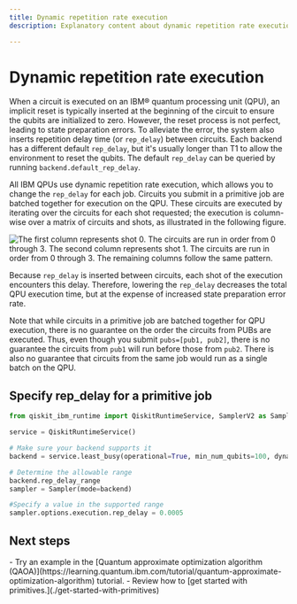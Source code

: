 ```yaml
---
title: Dynamic repetition rate execution
description: Explanatory content about dynamic repetition rate execution

---
```


# Dynamic repetition rate execution

When a circuit is executed on an IBM&reg; quantum processing unit (QPU), an implicit reset is typically inserted at the beginning of the circuit to ensure the qubits are initialized to zero. However, the reset process is not perfect, leading to state preparation errors. To alleviate the error, the system also inserts repetition delay time (or `rep_delay`) between circuits. Each backend has a different default `rep_delay`, but it's usually longer than T1 to allow the environment to reset the qubits. The default `rep_delay` can be queried by running `backend.default_rep_delay`.

All IBM QPUs use dynamic repetition rate execution, which allows you to change the `rep_delay` for each job. Circuits you submit in a primitive job are batched together for execution on the QPU. These circuits are executed by iterating over the circuits for each shot requested; the execution is column-wise over a matrix of circuits and shots, as illustrated in the following figure.

![The first column represents shot 0.  The circuits are run in order from 0 through 3.  The second column represents shot 1.  The circuits are run in order from 0 through 3.  The remaining columns follow the same pattern. ](/docs/images/guides/repetition-rate-execution/circuits_shots_matrix1.avif "Column-wise execution matrix")


Because `rep_delay` is inserted between circuits, each shot of the execution encounters this delay. Therefore, lowering the `rep_delay` decreases the total QPU execution time, but at the expense of increased state preparation error rate.

Note that while circuits in a primitive job are batched together for QPU execution, there is no guarantee on the order the circuits from PUBs are executed. Thus, even though you submit `pubs=[pub1, pub2]`, there is no guarantee the circuits from `pub1` will run before those from `pub2`. There is also no guarantee that circuits from the same job would run as a single batch on the QPU.

## Specify rep_delay for a primitive job

```python
from qiskit_ibm_runtime import QiskitRuntimeService, SamplerV2 as Sampler

service = QiskitRuntimeService()

# Make sure your backend supports it
backend = service.least_busy(operational=True, min_num_qubits=100, dynamic_reprate_enabled=True)

# Determine the allowable range
backend.rep_delay_range
sampler = Sampler(mode=backend)

#Specify a value in the supported range
sampler.options.execution.rep_delay = 0.0005
```

## Next steps

<Admonition type="tip" title="Recommendations">
  - Try an example in the [Quantum approximate optimization algorithm (QAOA)](https://learning.quantum.ibm.com/tutorial/quantum-approximate-optimization-algorithm) tutorial.
  - Review how to [get started with primitives.](./get-started-with-primitives)
</Admonition>